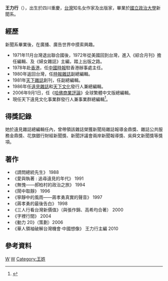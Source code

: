 {{Infobox_officeholder
| name = 王力行
| image name =
| width = 
| now = 作家、出版家
| period = 
| sex = 女 
| nationality = {{ROC}}
| Native place = 
| date of birth = {{birth year and age|1945}}
| date of death =  
| spouse = 
| relatives 
| children  =
| place of birth = {{ROC|重慶市}}
| educate = 
*國立政治大學新聞系
| past = 
*進入《綜合月刊》擔任編輯
*《婦女雜誌》主編
*任中國時報駐香港辦事處主任
*任時報雜誌副總編輯
*天下雜誌創刊，任副總編輯
*任遠見雜誌和天下文化發行人兼總編輯
*任《哈佛商業評論》全球繁體中文版總編輯
*現任天下遠見文化事業群發行人兼事業群總編輯
| work = 
*《請問總統先生》 
*《愛與執著 : 追尋遠見的年代》 
*《無愧——郝柏村的政治之旅》 
*《鬧中取靜》 
*《寧靜中的風雨——蔣孝勇真實的聲音》 
*《蔣孝勇的最後告白》 
*《三人行看台灣新價值
*《字裡行間》
*《動力 20》
*《華人領袖破解台灣機會‧中國想像》
}}
'''王力行'''（{{bd|1945年}}），出生於四川重慶，[[台灣|台灣]]知名女作家及出版家，畢業於[[國立政治大學|國立政治大學]]新聞系。

==經歷==
新聞系畢業後，在廣播、廣告世界中摸索興趣。

*1971年11月台灣退出聯合國後，1972年從美國回到台灣，進入《綜合月刊》擔任編輯、及《婦女雜誌》主編，踏上出版之路。
*1978年赴[[香港|香港]]，任[[中國時報|中國時報]]駐香港辦事處主任。
*1980年返回台灣，任[[時報雜誌|時報雜誌]]副總編輯。
*1981年[[天下雜誌|天下雜誌]]創刊，任副總編輯。
*1986年任[[遠見雜誌|遠見雜誌]]和[[天下文化|天下文化]]發行人兼總編輯。
*2006年9月1日，任《[[哈佛商業評論|哈佛商業評論]]》全球繁體中文版總編輯。
*現任天下遠見文化事業群發行人兼事業群總編輯<ref>{{Cite web |url=http://finance.sina.com.cn/leadership/crz/20060518/17252579060.shtml |title=王力行女士簡介 |accessdate=2011-10-12 |archive-date=2015-05-02 |archive-url=https://web.archive.org/web/20150502103225/http://finance.sina.com.cn/leadership/crz/20060518/17252579060.shtml |dead-url=no }}</ref>。

==得獎記錄==
她於遠見雜誌總編輯任內，曾帶領該雜誌榮獲新聞局雜誌報導金鼎獎、雜誌公共服務金鼎獎、花旗銀行財經新聞獎、新聞評議會兩岸新聞報導獎、吳舜文新聞獎等獎項。

==著作==
*《請問總統先生》 1988
*《愛與執著 : 追尋遠見的年代》 1991
*《無愧——郝柏村的政治之旅》 1994
*《鬧中取靜》 1996
*《寧靜中的風雨——蔣孝勇真實的聲音》 1997
*《蔣孝勇的最後告白》 1998
*《三人行看台灣新價值》（與張作錦、高希均合著） 2000
*《字裡行間》 2004
*《動力 20》（策劃）2006
*《華人領袖破解台灣機會‧中國想像》 王力行主編 2010

==參考資料==
<div class="references-small">
<references />
</div> 

[[Category:台灣作家|W]]
[[Category:國立政治大學校友|W]]
[[Category:王姓|Category:王姓]]
